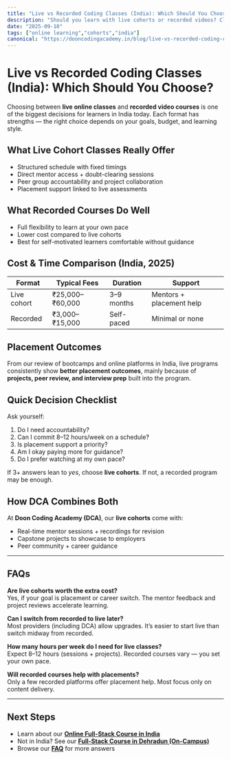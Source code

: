 ```yaml
---
title: "Live vs Recorded Coding Classes (India): Which Should You Choose?"
description: "Should you learn with live cohorts or recorded videos? Clear pros/cons, costs, and outcomes for Indian learners."
date: "2025-09-10"
tags: ["online learning","cohorts","india"]
canonical: "https://dooncodingacademy.in/blog/live-vs-recorded-coding-classes-india"
---
```


# Live vs Recorded Coding Classes (India): Which Should You Choose?

Choosing between **live online classes** and **recorded video courses** is one of the biggest decisions for learners in India today. Each format has strengths — the right choice depends on your goals, budget, and learning style.

## What Live Cohort Classes Really Offer
- Structured schedule with fixed timings  
- Direct mentor access + doubt-clearing sessions  
- Peer group accountability and project collaboration  
- Placement support linked to live assessments  

## What Recorded Courses Do Well
- Full flexibility to learn at your own pace  
- Lower cost compared to live cohorts  
- Best for self-motivated learners comfortable without guidance  

## Cost & Time Comparison (India, 2025)
| Format      | Typical Fees | Duration | Support |
|-------------|--------------|----------|---------|
| Live cohort | ₹25,000–₹60,000 | 3–9 months | Mentors + placement help |
| Recorded    | ₹3,000–₹15,000 | Self-paced | Minimal or none |

## Placement Outcomes
From our review of bootcamps and online platforms in India, live programs consistently show **better placement outcomes**, mainly because of **projects, peer review, and interview prep** built into the program.

## Quick Decision Checklist
Ask yourself:
1. Do I need accountability?  
2. Can I commit 8–12 hours/week on a schedule?  
3. Is placement support a priority?  
4. Am I okay paying more for guidance?  
5. Do I prefer watching at my own pace?  

If 3+ answers lean to *yes*, choose **live cohorts**. If not, a recorded program may be enough.

## How DCA Combines Both
At **Doon Coding Academy (DCA)**, our **live cohorts** come with:  
- Real-time mentor sessions + recordings for revision  
- Capstone projects to showcase to employers  
- Peer community + career guidance  

---

## FAQs

**Are live cohorts worth the extra cost?**  
Yes, if your goal is placement or career switch. The mentor feedback and project reviews accelerate learning.

**Can I switch from recorded to live later?**  
Most providers (including DCA) allow upgrades. It’s easier to start live than switch midway from recorded.

**How many hours per week do I need for live classes?**  
Expect 8–12 hours (sessions + projects). Recorded courses vary — you set your own pace.

**Will recorded courses help with placements?**  
Only a few recorded platforms offer placement help. Most focus only on content delivery.

---

## Next Steps
- Learn about our [**Online Full-Stack Course in India**](/online-courses/full-stack)  
- Not in India? See our [**Full-Stack Course in Dehradun (On-Campus)**](/courses/full-stack)  
- Browse our [**FAQ**](/faq) for more answers  

